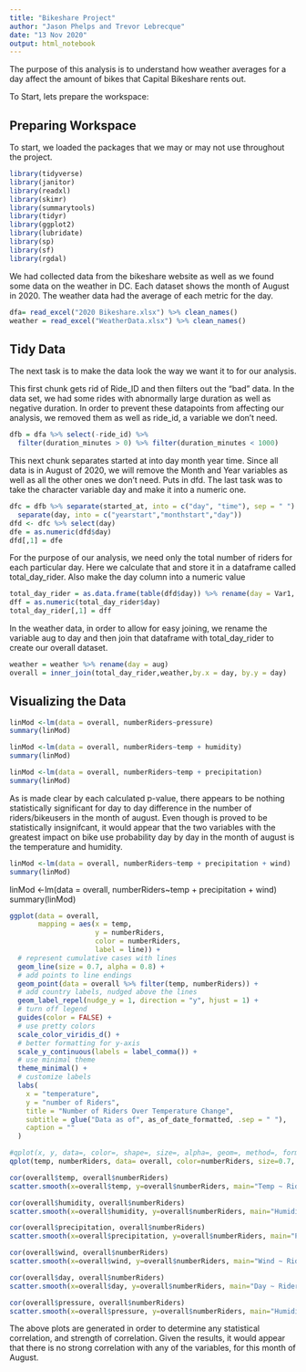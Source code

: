 ---
title: "Bikeshare Project"
author: "Jason Phelps and Trevor Lebrecque"
date: "13 Nov 2020" 
output: html_notebook
---

The purpose of this analysis is to understand how weather averages for a day affect the amount of bikes that Capital Bikeshare rents out.

To Start, lets prepare the workspace:

## Preparing Workspace

To start, we loaded the packages that we may or may not use throughout the project.
```{r}
library(tidyverse)
library(janitor)
library(readxl)
library(skimr)
library(summarytools)
library(tidyr)
library(ggplot2)
library(lubridate)
library(sp)
library(sf)
library(rgdal)
```

We had collected data from the bikeshare website as well as we found some data on the weather in DC. Each dataset shows the month of August in 2020. The weather data had the average of each metric for the day.

```{r}
dfa= read_excel("2020 Bikeshare.xlsx") %>% clean_names()
weather = read_excel("WeatherData.xlsx") %>% clean_names()
```


## Tidy Data

The next task is to make the data look the way we want it to for our analysis.

This first chunk gets rid of Ride_ID and then filters out the "bad" data. In the data set, we had some rides with abnormally large duration as well as negative duration. In order to prevent these datapoints from affecting our analysis, we removed them as well as ride_id, a variable we don't need.

```{r}
dfb = dfa %>% select(-ride_id) %>% 
  filter(duration_minutes > 0) %>% filter(duration_minutes < 1000)
```

This next chunk separates started at into day month year time. Since all data is in August of 2020, we will remove the Month and Year variables as well as all the other ones we don't need. Puts in dfd. The last task was to take the character variable day and make it into a numeric one.
```{r}
dfc = dfb %>% separate(started_at, into = c("day", "time"), sep = " ") %>% 
  separate(day, into = c("yearstart","monthstart","day"))
dfd <- dfc %>% select(day)
dfe = as.numeric(dfd$day)
dfd[,1] = dfe
```

For the purpose of our analysis, we need only the total number of riders for each particular day. Here we calculate that and store it in a dataframe called total_day_rider. Also make the day column into a numeric value
```{r}
total_day_rider = as.data.frame(table(dfd$day)) %>% rename(day = Var1, numberRiders = Freq)
dff = as.numeric(total_day_rider$day)
total_day_rider[,1] = dff
```


In the weather data, in order to allow for easy joining, we rename the variable aug to day and then join that dataframe with total_day_rider to create our overall dataset.
```{r}
weather = weather %>% rename(day = aug)
overall = inner_join(total_day_rider,weather,by.x = day, by.y = day)
```

## Visualizing the Data
```{r}
linMod <-lm(data = overall, numberRiders~pressure)
summary(linMod)
```
```{r}
linMod <-lm(data = overall, numberRiders~temp + humidity)
summary(linMod)
```
```{r}
linMod <-lm(data = overall, numberRiders~temp + precipitation)
summary(linMod)
```

As is made clear by each calculated p-value, there appears to be nothing statistically significant for day to day difference in the number of riders/bikeusers in the month of august. Even though is proved to be statistically insignifcant, it would appear that the two variables with the greatest impact on bike use probability day by day in the month of august is the temperature and humidity.

```{r}
linMod <-lm(data = overall, numberRiders~temp + precipitation + wind)
summary(linMod)
```

linMod <-lm(data = overall, numberRiders~temp + precipitation + wind)
summary(linMod)

```{r visualise, warning=FALSE}
ggplot(data = overall,
       mapping = aes(x = temp, 
                     y = numberRiders, 
                     color = numberRiders, 
                     label = line)) +
  # represent cumulative cases with lines
  geom_line(size = 0.7, alpha = 0.8) +
  # add points to line endings
  geom_point(data = overall %>% filter(temp, numberRiders)) +
  # add country labels, nudged above the lines
  geom_label_repel(nudge_y = 1, direction = "y", hjust = 1) + 
  # turn off legend
  guides(color = FALSE) +
  # use pretty colors
  scale_color_viridis_d() +
  # better formatting for y-axis
  scale_y_continuous(labels = label_comma()) +
  # use minimal theme
  theme_minimal() +
  # customize labels
  labs(
    x = "temperature",
    y = "number of Riders",
    title = "Number of Riders Over Temperature Change",
    subtitle = glue("Data as of", as_of_date_formatted, .sep = " "),
    caption = ""
  )
```

```{r}
#qplot(x, y, data=, color=, shape=, size=, alpha=, geom=, method=, formula=, facets=, xlim=, ylim= xlab=, ylab=, main=, sub=)
qplot(temp, numberRiders, data= overall, color=numberRiders, size=0.7, alpha=0.8)
```


```{r}
cor(overall$temp, overall$numberRiders)
scatter.smooth(x=overall$temp, y=overall$numberRiders, main="Temp ~ Riders")
```

```{r}
cor(overall$humidity, overall$numberRiders)
scatter.smooth(x=overall$humidity, y=overall$numberRiders, main="Humidity ~ Riders")
```

```{r}
cor(overall$precipitation, overall$numberRiders)
scatter.smooth(x=overall$precipitation, y=overall$numberRiders, main="Precip ~ Riders")
```

```{r}
cor(overall$wind, overall$numberRiders)
scatter.smooth(x=overall$wind, y=overall$numberRiders, main="Wind ~ Riders")
```

```{r}
cor(overall$day, overall$numberRiders)
scatter.smooth(x=overall$day, y=overall$numberRiders, main="Day ~ Riders")
```

```{r}
cor(overall$pressure, overall$numberRiders)
scatter.smooth(x=overall$pressure, y=overall$numberRiders, main="Humidity ~ Riders")
```


The above plots are generated in order to determine any statistical correlation, and strength of correlation. Given the results, it would appear that there is no strong correlation with any of the variables, for this month of August.



